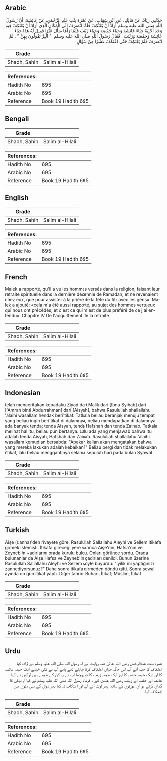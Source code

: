 ## Arabic


<div dir="rtl" lang="ar" style={{fontSize:'larger',backgroundColor:'#f8f9fa',padding:20}}>
حَدَّثَنِي زِيَادٌ، عَنْ مَالِكٍ، عَنِ ابْنِ شِهَابٍ، عَنْ عَمْرَةَ بِنْتِ عَبْدِ الرَّحْمَنِ، عَنْ عَائِشَةَ، أَنَّ رَسُولَ اللَّهِ صلى الله عليه وسلم أَرَادَ أَنْ يَعْتَكِفَ فَلَمَّا انْصَرَفَ إِلَى الْمَكَانِ الَّذِي أَرَادَ أَنْ يَعْتَكِفَ فِيهِ وَجَدَ أَخْبِيَةً خِبَاءَ عَائِشَةَ وَخِبَاءَ حَفْصَةَ وَخِبَاءَ زَيْنَبَ فَلَمَّا رَآهَا سَأَلَ عَنْهَا فَقِيلَ لَهُ هَذَا خِبَاءُ عَائِشَةَ وَحَفْصَةَ وَزَيْنَبَ ‏.‏ فَقَالَ رَسُولُ اللَّهِ صلى الله عليه وسلم ‏ "‏ آلْبِرَّ تَقُولُونَ بِهِنَّ ‏"‏ ‏.‏ ثُمَّ انْصَرَفَ فَلَمْ يَعْتَكِفْ حَتَّى اعْتَكَفَ عَشْرًا مِنْ شَوَّالٍ ‏.‏
</div>
<div style={{backgroundColor:'#f8f9fa',padding:20, marginBottom: 10}}><table> <thead> <tr> <th>Grade</th> <th></th> </tr> </thead> <tbody> <tr><td>Shadh, Sahih</td><td>Salim al-Hilali</td></tr></tbody></table><table> <thead> <tr> <th>References:</th> <th></th> </tr> </thead> <tbody><tr><td>Hadith No</td><td>695</td></tr><tr><td>Arabic No</td><td>695</td></tr><tr><td>Reference</td><td>Book 19 Hadith 695</td></tr></tbody></table></div>

## Bengali


<div dir="ltr" lang="bn" style={{fontSize:'larger',backgroundColor:'#f8f9fa',padding:20}}>

</div>
<div style={{backgroundColor:'#f8f9fa',padding:20, marginBottom: 10}}><table> <thead> <tr> <th>Grade</th> <th></th> </tr> </thead> <tbody> <tr><td>Shadh, Sahih</td><td>Salim al-Hilali</td></tr></tbody></table><table> <thead> <tr> <th>References:</th> <th></th> </tr> </thead> <tbody><tr><td>Hadith No</td><td>695</td></tr><tr><td>Arabic No</td><td>695</td></tr><tr><td>Reference</td><td>Book 19 Hadith 695</td></tr></tbody></table></div>

## English


<div dir="ltr" lang="en" style={{fontSize:'larger',backgroundColor:'#f8f9fa',padding:20}}>

</div>
<div style={{backgroundColor:'#f8f9fa',padding:20, marginBottom: 10}}><table> <thead> <tr> <th>Grade</th> <th></th> </tr> </thead> <tbody> <tr><td>Shadh, Sahih</td><td>Salim al-Hilali</td></tr></tbody></table><table> <thead> <tr> <th>References:</th> <th></th> </tr> </thead> <tbody><tr><td>Hadith No</td><td>695</td></tr><tr><td>Arabic No</td><td>695</td></tr><tr><td>Reference</td><td>Book 19 Hadith 695</td></tr></tbody></table></div>

## French


<div dir="ltr" lang="fr" style={{fontSize:'larger',backgroundColor:'#f8f9fa',padding:20}}>
Malek a rapporté, qu'il a vu les hommes versés dans la religion, faisant leur retraite spirituelle dans la dernière décennie de Ramadan, et ne revenaient chez eux, que pour assister à la prière de la fête du fitr avec les gens». Malek a ajouté: «cela m'a été aussi rapporté, au sujet des hommes vertueux qui nous ont précédés; et c'est ce qui m'est de plus préféré de ce j'ai entendu». Chapitre IV De l'acquittement de la retraite
</div>
<div style={{backgroundColor:'#f8f9fa',padding:20, marginBottom: 10}}><table> <thead> <tr> <th>Grade</th> <th></th> </tr> </thead> <tbody> <tr><td>Shadh, Sahih</td><td>Salim al-Hilali</td></tr></tbody></table><table> <thead> <tr> <th>References:</th> <th></th> </tr> </thead> <tbody><tr><td>Hadith No</td><td>695</td></tr><tr><td>Arabic No</td><td>695</td></tr><tr><td>Reference</td><td>Book 19 Hadith 695</td></tr></tbody></table></div>

## Indonesian


<div dir="ltr" lang="id" style={{fontSize:'larger',backgroundColor:'#f8f9fa',padding:20}}>
telah menceritakan kepadaku Ziyad dari Malik dari [Ibnu Syihab] dari ['Amrah binti Abdurrahman] dari [Aisyah], bahwa Rasulullah shallallahu 'alaihi wasallam hendak beri'tikaf. Tatkala beliau beranjak menuju tempat yang beliau ingin beri'tikaf di dalamnya, beliau mendapatkan di dalamnya ada banyak tenda; tenda Aisyah, tenda Hafshah dan tenda Zainab. Tatkala melihat hal itu, beliau pun bertanya. Lalu ada yang menjawab bahwa itu adalah tenda Aisyah, Hafshah dan Zainab. Rasulullah shallallahu 'alaihi wasallam kemudian bersabda: "Apakah kalian akan mengatakan bahwa yang mereka lakukan adalah kebaikan?" Beliau pergi dan tidak melakukan i'tikaf, lalu beliau menggantinya selama sepuluh hari pada bulan Syawal
</div>
<div style={{backgroundColor:'#f8f9fa',padding:20, marginBottom: 10}}><table> <thead> <tr> <th>Grade</th> <th></th> </tr> </thead> <tbody> <tr><td>Shadh, Sahih</td><td>Salim al-Hilali</td></tr></tbody></table><table> <thead> <tr> <th>References:</th> <th></th> </tr> </thead> <tbody><tr><td>Hadith No</td><td>695</td></tr><tr><td>Arabic No</td><td>695</td></tr><tr><td>Reference</td><td>Book 19 Hadith 695</td></tr></tbody></table></div>

## Turkish


<div dir="ltr" lang="tr" style={{fontSize:'larger',backgroundColor:'#f8f9fa',padding:20}}>
Aişe (r.anha)'den rivayete göre, Rasulullah Sallallahu Aleyhi ve Sellem itikafa girmek istemişti. İtikafa gireceği yere varınca Aişe'nin, Hafsa'nın ve Zeyneb'in ~adırlarını orada kurulu buldu. Onları görünce sordu. Orada bulunanlar da Aişe Hafsa ve Zeyneb'in çadırları denildi. Bunun üzerine Rasulullah Sallallahu Aleyhi ve Sellem şöyle buyurdu: "iyilik mi yaptığınızı zannediyorsunuz?" Daha sonra itikafa girmeden döndü gitti. Sonra şewal ayında on gün itikaf yaptı. Diğer tahric: Buharı, İtikaf; Müslim, İtikaf
</div>
<div style={{backgroundColor:'#f8f9fa',padding:20, marginBottom: 10}}><table> <thead> <tr> <th>Grade</th> <th></th> </tr> </thead> <tbody> <tr><td>Shadh, Sahih</td><td>Salim al-Hilali</td></tr></tbody></table><table> <thead> <tr> <th>References:</th> <th></th> </tr> </thead> <tbody><tr><td>Hadith No</td><td>695</td></tr><tr><td>Arabic No</td><td>695</td></tr><tr><td>Reference</td><td>Book 19 Hadith 695</td></tr></tbody></table></div>

## Urdu


<div dir="rtl" lang="ur" style={{fontSize:'larger',backgroundColor:'#f8f9fa',padding:20}}>
عمرہ بنت عبدالرحمن رضی اللہ تعالیٰ عنہ روایت ہے کہ رسول اللہ صلی اللہ علیہ وسلم نے ارادہ کیا اعتکاف کا جب آئے آپ اس جگہ جہاں اعتکاف کرنا چاہتے تھے پائے آپ نے کئی خیمے ایک خیمہ عائشہ کا اور ایک خیمہ حفصہ کا اور ایک خیمہ زینب کا تو پوچھا آپ نے یہ کن کے خیمے ہیں لوگوں نے کہا عائشہ اور حفصہ اور زینب رضی اللہ عنھن کے ۔ فرمایا رسول اللہ صلی اللہ علیہ وسلم نے کیا تم نیکی کا گمان کرتے ہو ان عورتوں کے ساتھ، پھر لوٹ آئے آپ اور اعتکاف نہ کیا پھر شوال کے دس دنوں میں اعتکاف کیا۔
</div>
<div style={{backgroundColor:'#f8f9fa',padding:20, marginBottom: 10}}><table> <thead> <tr> <th>Grade</th> <th></th> </tr> </thead> <tbody> <tr><td>Shadh, Sahih</td><td>Salim al-Hilali</td></tr></tbody></table><table> <thead> <tr> <th>References:</th> <th></th> </tr> </thead> <tbody><tr><td>Hadith No</td><td>695</td></tr><tr><td>Arabic No</td><td>695</td></tr><tr><td>Reference</td><td>Book 19 Hadith 695</td></tr></tbody></table></div>
